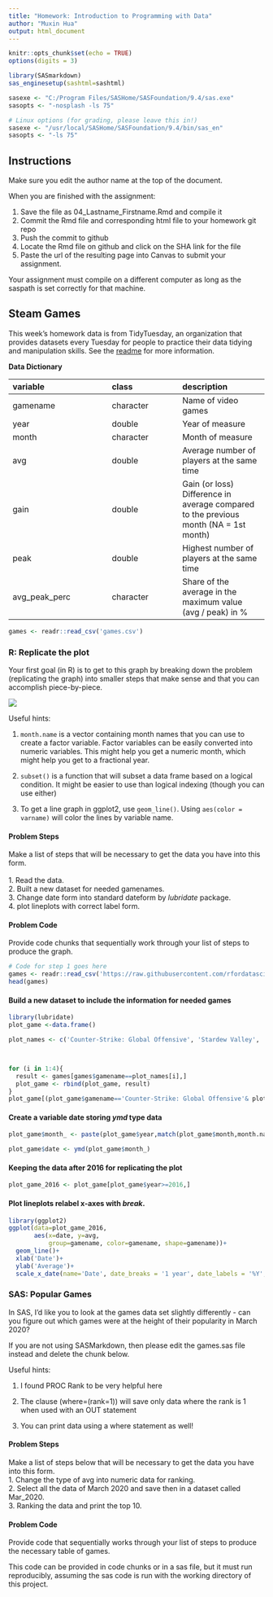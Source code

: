 ```yaml
---
title: "Homework: Introduction to Programming with Data"
author: "Muxin Hua"
output: html_document
---
```


```r
knitr::opts_chunk$set(echo = TRUE)
options(digits = 3)
```

```r

library(SASmarkdown)
sas_enginesetup(sashtml=sashtml)

sasexe <- "C:/Program Files/SASHome/SASFoundation/9.4/sas.exe"
sasopts <- "-nosplash -ls 75"

# Linux options (for grading, please leave this in!)
sasexe <- "/usr/local/SASHome/SASFoundation/9.4/bin/sas_en"
sasopts <- "-ls 75"
```

## Instructions

Make sure you edit the author name at the top of the document. 

When you are finished with the assignment: 

1. Save the file as 04_Lastname_Firstname.Rmd and compile it
2. Commit the Rmd file and corresponding html file to your homework git repo
3. Push the commit to github
4. Locate the Rmd file on github and click on the SHA link for the file
5. Paste the url of the resulting page into Canvas to submit your assignment.

Your assignment must compile on a different computer as long as the saspath is set correctly for that machine.

## Steam Games

This week's homework data is from TidyTuesday, an organization that provides datasets every Tuesday for people to practice their data tidying and manipulation skills. See the [readme](https://github.com/rfordatascience/tidytuesday/blob/master/data/2021/2021-03-16/readme.md) for more information.

**Data Dictionary**

|variable      |class     |description |
|:-------------|:---------|:-----------|
|gamename      |character | Name of video games |
|year          |double    | Year of measure |
|month         |character | Month of measure |
|avg           |double    | Average number of players at the same time|
|gain          |double    | Gain (or loss) Difference in average compared to the previous month (NA = 1st month) |
|peak          |double    | Highest number of players at the same time |
|avg_peak_perc |character | Share of the average in the maximum value (avg / peak) in % |

```r
games <- readr::read_csv('games.csv')
```

### R: Replicate the plot

Your first goal (in R) is to get to this graph by breaking down the problem (replicating the graph) into smaller steps that make sense and that you can accomplish piece-by-piece.

![](target-plot.png)

Useful hints:

1. `month.name` is a vector containing month names that you can use to create a factor variable. Factor variables can be easily converted into numeric variables. This might help you get a numeric month, which might help you get to a fractional year.

2. `subset()` is a function that will subset a data frame based on a logical condition. It might be easier to use than logical indexing (though you can use either)

3. To get a line graph in ggplot2, use `geom_line()`. Using `aes(color = varname)` will color the lines by variable name.


#### Problem Steps

Make a list of steps that will be necessary to get the data you have into this form.    
<br/>
1. Read the data.  
2. Built a new dataset for needed gamenames.    
3. Change date form into standard dateform by *lubridate* package.  
4. plot lineplots with correct label form.  


#### Problem Code
Provide code chunks that sequentially work through your list of steps to produce the graph.

```r
# Code for step 1 goes here
games <- readr::read_csv('https://raw.githubusercontent.com/rfordatascience/tidytuesday/master/data/2021/2021-03-16/games.csv')
head(games)
```
#### Build a new dataset to include the information for needed games
```r
library(lubridate)
plot_game <-data.frame()

plot_names <- c('Counter-Strike: Global Offensive', 'Stardew Valley', 'Tabletop Simulator', 'Team Fortress 2')



for (i in 1:4){
  result <- games[games$gamename==plot_names[i],]
  plot_game <- rbind(plot_game, result)
}
plot_game[(plot_game$gamename=='Counter-Strike: Global Offensive'& plot_game$year==2021),]

```
#### Create a variable **date** storing *ymd* type data
```r
plot_game$month_ <- paste(plot_game$year,match(plot_game$month,month.name),'01')

plot_game$date <- ymd(plot_game$month_)
```
#### Keeping the data after 2016 for replicating the plot
```r
plot_game_2016 <- plot_game[plot_game$year>=2016,]
```

#### Plot lineplots relabel x-axes with *break*.
```r
library(ggplot2)
ggplot(data=plot_game_2016,
       aes(x=date, y=avg,
           group=gamename, color=gamename, shape=gamename))+
  geom_line()+
  xlab('Date')+
  ylab('Average')+
  scale_x_date(name='Date', date_breaks = '1 year', date_labels = '%Y', date_minor_breaks = '1 year', expand = c(0,0))


```







### SAS: Popular Games

In SAS, I'd like you to look at the games data set slightly differently - can you figure out which games were at the height of their popularity in March 2020?

If you are not using SASMarkdown, then please edit the games.sas file instead and delete the chunk below.


Useful hints: 

1. I found PROC Rank to be very helpful here

2. The clause (where=(rank=1)) will save only data where the rank is 1 when used with an OUT statement

3. You can print data using a where statement as well!



#### Problem Steps
Make a list of steps below that will be necessary to get the data you have into this form.    
1. Change the type of avg into numeric data for ranking.  
2. Select all the data of March 2020 and save then in a dataset called Mar_2020.  
3. Ranking the data and print the top 10.  

#### Problem Code
Provide code that sequentially works through your list of steps to produce the necessary table of games. 

This code can be provided in code chunks or in a sas file, but it must run reproducibly, assuming the sas code is run with the working directory of this project.


